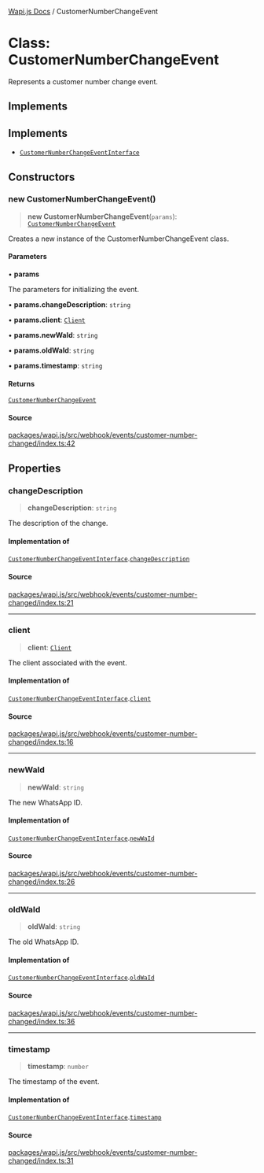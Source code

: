 [Wapi.js Docs](../README.mdx) / CustomerNumberChangeEvent

# Class: CustomerNumberChangeEvent

Represents a customer number change event.

## Implements

## Implements

- [`CustomerNumberChangeEventInterface`](../interfaces/CustomerNumberChangeEventInterface.mdx)

## Constructors

### new CustomerNumberChangeEvent()

> **new CustomerNumberChangeEvent**(`params`): [`CustomerNumberChangeEvent`](CustomerNumberChangeEvent.mdx)

Creates a new instance of the CustomerNumberChangeEvent class.

#### Parameters

• **params**

The parameters for initializing the event.

• **params.changeDescription**: `string`

• **params.client**: [`Client`](Client.mdx)

• **params.newWaId**: `string`

• **params.oldWaId**: `string`

• **params.timestamp**: `string`

#### Returns

[`CustomerNumberChangeEvent`](CustomerNumberChangeEvent.mdx)

#### Source

[packages/wapi.js/src/webhook/events/customer-number-changed/index.ts:42](https://github.com/sarthakjdev/wapi.js/blob/1b066ed4efaf997a4bb012da51514dfcb4165da6/packages/wapi.js/src/webhook/events/customer-number-changed/index.ts#L42)

## Properties

### changeDescription

> **changeDescription**: `string`

The description of the change.

#### Implementation of

[`CustomerNumberChangeEventInterface`](../interfaces/CustomerNumberChangeEventInterface.mdx).[`changeDescription`](../interfaces/CustomerNumberChangeEventInterface.mdx#changedescription)

#### Source

[packages/wapi.js/src/webhook/events/customer-number-changed/index.ts:21](https://github.com/sarthakjdev/wapi.js/blob/1b066ed4efaf997a4bb012da51514dfcb4165da6/packages/wapi.js/src/webhook/events/customer-number-changed/index.ts#L21)

***

### client

> **client**: [`Client`](Client.mdx)

The client associated with the event.

#### Implementation of

[`CustomerNumberChangeEventInterface`](../interfaces/CustomerNumberChangeEventInterface.mdx).[`client`](../interfaces/CustomerNumberChangeEventInterface.mdx#client)

#### Source

[packages/wapi.js/src/webhook/events/customer-number-changed/index.ts:16](https://github.com/sarthakjdev/wapi.js/blob/1b066ed4efaf997a4bb012da51514dfcb4165da6/packages/wapi.js/src/webhook/events/customer-number-changed/index.ts#L16)

***

### newWaId

> **newWaId**: `string`

The new WhatsApp ID.

#### Implementation of

[`CustomerNumberChangeEventInterface`](../interfaces/CustomerNumberChangeEventInterface.mdx).[`newWaId`](../interfaces/CustomerNumberChangeEventInterface.mdx#newwaid)

#### Source

[packages/wapi.js/src/webhook/events/customer-number-changed/index.ts:26](https://github.com/sarthakjdev/wapi.js/blob/1b066ed4efaf997a4bb012da51514dfcb4165da6/packages/wapi.js/src/webhook/events/customer-number-changed/index.ts#L26)

***

### oldWaId

> **oldWaId**: `string`

The old WhatsApp ID.

#### Implementation of

[`CustomerNumberChangeEventInterface`](../interfaces/CustomerNumberChangeEventInterface.mdx).[`oldWaId`](../interfaces/CustomerNumberChangeEventInterface.mdx#oldwaid)

#### Source

[packages/wapi.js/src/webhook/events/customer-number-changed/index.ts:36](https://github.com/sarthakjdev/wapi.js/blob/1b066ed4efaf997a4bb012da51514dfcb4165da6/packages/wapi.js/src/webhook/events/customer-number-changed/index.ts#L36)

***

### timestamp

> **timestamp**: `number`

The timestamp of the event.

#### Implementation of

[`CustomerNumberChangeEventInterface`](../interfaces/CustomerNumberChangeEventInterface.mdx).[`timestamp`](../interfaces/CustomerNumberChangeEventInterface.mdx#timestamp)

#### Source

[packages/wapi.js/src/webhook/events/customer-number-changed/index.ts:31](https://github.com/sarthakjdev/wapi.js/blob/1b066ed4efaf997a4bb012da51514dfcb4165da6/packages/wapi.js/src/webhook/events/customer-number-changed/index.ts#L31)

